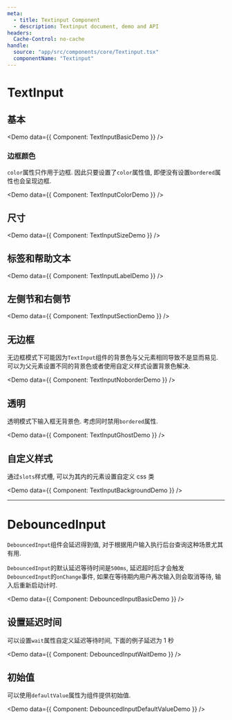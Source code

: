 ```yaml
---
meta:
  - title: Textinput Component
  - description: Textinput document, demo and API
headers:
  Cache-Control: no-cache
handle:
  source: "app/src/components/core/Textinput.tsx"
  componentName: "Textinput"
---
```



# TextInput

## 基本

<Demo data={{ Component: TextInputBasicDemo }} />

### 边框颜色

`color`属性只作用于边框. 因此只要设置了`color`属性值, 即便没有设置`bordered`属性也会呈现边框.

<Demo data={{ Component: TextInputColorDemo }} />

## 尺寸

<Demo data={{ Component: TextInputSizeDemo }} />

## 标签和帮助文本

<Demo data={{ Component: TextInputLabelDemo }} />

## 左侧节和右侧节

<Demo data={{ Component: TextInputSectionDemo }} />

## 无边框

无边框模式下可能因为`TextInput`组件的背景色与父元素相同导致不是显而易见. 可以为父元素设置不同的背景色或者使用自定义样式设置背景色解决.

<Demo data={{ Component: TextInputNoborderDemo }} />

## 透明

透明模式下输入框无背景色. 考虑同时禁用`bordered`属性.

<Demo data={{ Component: TextInputGhostDemo }} />

## 自定义样式

通过`slots`样式槽, 可以为其内的元素设置自定义 css 类

<Demo data={{ Component: TextInputBackgroundDemo }} />

---

# DebouncedInput

`DebouncedInput`组件会延迟得到值, 对于根据用户输入执行后台查询这种场景尤其有用.

`DebouncedInput`的默认延迟等待时间是`500ms`, 延迟超时后才会触发`DebouncedInput`的`onChange`事件, 如果在等待期内用户再次输入则会取消等待, 输入后重新启动计时.

<Demo data={{ Component: DebouncedInputBasicDemo }} />

## 设置延迟时间

可以设置`wait`属性自定义延迟等待时间, 下面的例子延迟为 1 秒

<Demo data={{ Component: DebouncedInputWaitDemo }} />

## 初始值

可以使用`defaultValue`属性为组件提供初始值.

<Demo data={{ Component: DebouncedInputDefaultValueDemo }} />
